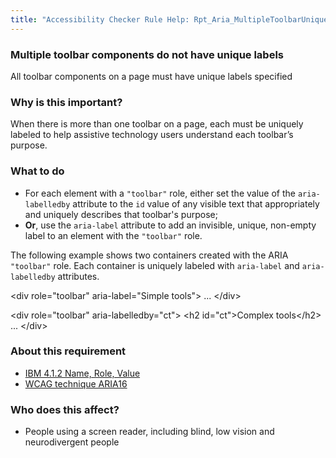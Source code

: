```yaml
---
title: "Accessibility Checker Rule Help: Rpt_Aria_MultipleToolbarUniqueLabel"
---
```


<div className="toolHelp">
<Row>
<Column colLg={16} colMd={8} colSm={4} className="toolHead">

### Multiple toolbar components do not have unique labels

<div id="locLevel"></div>

All toolbar components on a page must have unique labels specified

</Column>
</Row>
<Row>
<Column colLg={11} colMd={5} colSm={4} className="toolMain">

### Why is this important?

When there is more than one toolbar on a page, each must be uniquely labeled to help assistive technology users understand each toolbar’s purpose.

<div id="locSnippet"></div>

### What to do

* For each element with a `"toolbar"` role, either set the value of the `aria-labelledby` attribute to the `id` value of any visible text that appropriately and uniquely describes that toolbar's purpose;
* **Or**, use the `aria-label` attribute to add an invisible, unique, non-empty label to an element with the `"toolbar"` role.

The following example shows two containers created with the ARIA `"toolbar"` role. Each container is uniquely labeled with `aria-label` and `aria-labelledby` attributes.

<CodeSnippet type="multi" light={true}>&lt;div role="toolbar" aria-label="Simple tools"&gt;
    ...
&lt;/div&gt;
    
&lt;div role="toolbar" aria-labelledby="ct"&gt;
    &lt;h2 id="ct"&gt;Complex tools&lt;/h2&gt;
    ...
&lt;/div&gt;</CodeSnippet>

</Column>
<Column colLg={5} colMd={3} colSm={4} className="toolLeft">

### About this requirement

* [IBM 4.1.2 Name, Role, Value](https://www.ibm.com/able/requirements/requirements/#4_1_2)
* [WCAG technique ARIA16](https://www.w3.org/WAI/WCAG21/Techniques/aria/ARIA16)

### Who does this affect?

 * People using a screen reader, including blind, low vision and neurodivergent people

</Column>
</Row>
</div>

